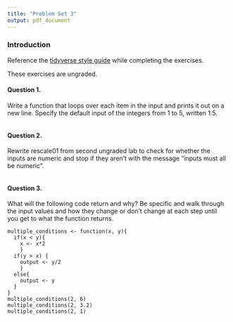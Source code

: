 ```yaml
---
title: "Problem Set 3"
output: pdf_document
---
```


### Introduction

Reference the [tidyverse style guide](https://style.tidyverse.org/) while completing the exercises. 

These exercises are ungraded.

#### Question 1. 

Write a function that loops over each item in the input and prints it out on a new line. Specify the default input of the integers from 1 to 5, written 1:5.

```r

```

#### Question 2. 

Rewrite rescale01 from second ungraded lab to check for whether the inputs are numeric and stop if they aren’t with the message “inputs must all be numeric”.

```r

```


#### Question 3. 

What will the following code return and why? Be specific and walk through the input values and how they change or don’t change at each step until you get to what the function returns.

```
multiple_conditions <- function(x, y){
  if(x < y){
    x <- x*2
    }
  if(y > x) {
    output <- y/2
    }
  else{
    output <- y
  }
}
multiple_conditions(2, 6)
multiple_conditions(2, 3.2)
multiple_conditions(2, 1)
```

```r

```

